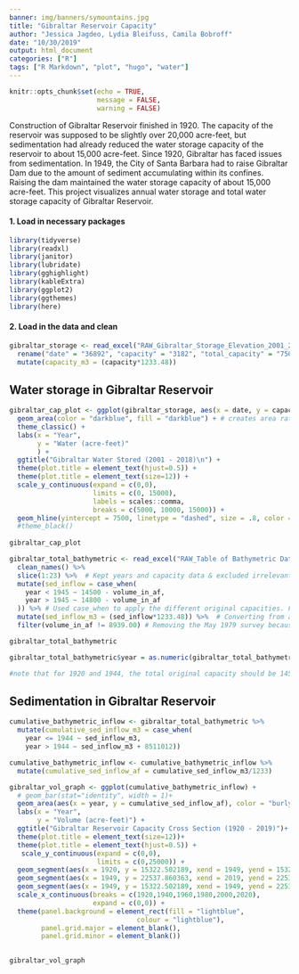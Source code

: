 ```yaml
---
banner: img/banners/symountains.jpg
title: "Gibraltar Reservoir Capacity"
author: "Jessica Jagdeo, Lydia Bleifuss, Camila Bobroff"
date: "10/30/2019"
output: html_document
categories: ["R"]
tags: ["R Markdown", "plot", "hugo", "water"]
---
```


```r
knitr::opts_chunk$set(echo = TRUE,
                      message = FALSE,
                      warning = FALSE)
```

Construction of Gibraltar Reservoir finished in 1920. The capacity of the reservoir was supposed to be slightly over 20,000 acre-feet, but sedimentation had already reduced the water storage capacity of the reservoir to about 15,000 acre-feet. Since 1920, Gibraltar has faced issues from sedimentation. In 1949, the City of Santa Barbara had to raise Gibraltar Dam due to the amount of sediment accumulating within its confines. Raising the dam maintained the water storage capacity of about 15,000 acre-feet. This project visualizes annual water storage and total water storage capacity of Gibraltar Reservoir. 

#### 1. Load in necessary packages
```r

library(tidyverse)
library(readxl)
library(janitor)
library(lubridate)
library(gghighlight)
library(kableExtra)
library(ggplot2)
library(ggthemes)
library(here)

```

#### 2. Load in the data and clean
```r

gibraltar_storage <- read_excel("RAW_Gibraltar_Storage_Elevation_2001_2019.xls") %>% 
  rename("date" = "36892", "capacity" = "3182", "total_capacity" = "7500") %>%
  mutate(capacity_m3 = (capacity*1233.48))

```

## Water storage in Gibraltar Reservoir

```r

gibraltar_cap_plot <- ggplot(gibraltar_storage, aes(x = date, y = capacity)) +
  geom_area(color = "darkblue", fill = "darkblue") + # creates area rather than bars
  theme_classic() +
  labs(x = "Year", 
       y = "Water (acre-feet)"
       ) +
  ggtitle("Gibraltar Water Stored (2001 - 2018)\n") +
  theme(plot.title = element_text(hjust=0.5)) +
  theme(plot.title = element_text(size=12)) +
  scale_y_continuous(expand = c(0,0),
                     limits = c(0, 15000),
                     labels = scales::comma, 
                     breaks = c(5000, 10000, 15000)) + 
  geom_hline(yintercept = 7500, linetype = "dashed", size = .8, color = "black")  # Total possible water capacity was 7500 acre-feet in 2001 (when the data in this frame begins) 
  #theme_black()
  
gibraltar_cap_plot

```


```r


gibraltar_total_bathymetric <- read_excel("RAW_Table of Bathymetric Data at 1400 Elevation.xlsx") %>% 
  clean_names() %>% 
  slice(1:23) %>%  # Kept years and capacity data & excluded irrelevant data 
  mutate(sed_inflow = case_when(
    year < 1945 ~ 14500 - volume_in_af,
    year > 1945 ~ 14800 - volume_in_af
  )) %>% # Used case_when to apply the different original capacities. For 1920 and 1944, the total original capacity is 14,500. For years after 1944, the total original capacity is 14,800 because the dam was raised (JJ)
  mutate(sed_inflow_m3 = (sed_inflow*1233.48)) %>%  # Converting from acre-feet to cubic meters
  filter(volume_in_af != 8939.00) # Removing the May 1979 survey because there were 2 bathymetric surveys conducted in 1979. When we plot sed in the following graph, the volumes for each survey are added together, making 1979 unusually large (JJ)

gibraltar_total_bathymetric

gibraltar_total_bathymetric$year = as.numeric(gibraltar_total_bathymetric$year)

#note that for 1920 and 1944, the total original capacity should be 14500 and not 14800 
```

## Sedimentation in Gibraltar Reservoir

```r

cumulative_bathymetric_inflow <- gibraltar_total_bathymetric %>% 
  mutate(cumulative_sed_inflow_m3 = case_when(
    year <= 1944 ~ sed_inflow_m3,
    year > 1944 ~ sed_inflow_m3 + 8511012))

cumulative_bathymetric_inflow <- cumulative_bathymetric_inflow %>% 
  mutate(cumulative_sed_inflow_af = cumulative_sed_inflow_m3/1233)

gibraltar_vol_graph <- ggplot(cumulative_bathymetric_inflow) +
  # geom_bar(stat="identity", width = 1)+
  geom_area(aes(x = year, y = cumulative_sed_inflow_af), color = "burlywood4", fill = "burlywood4", alpha = 0.6) +
  labs(x = "Year", 
       y = "Volume (acre-feet)") +
  ggtitle("Gibraltar Reservoir Capacity Cross Section (1920 - 2019)")+
  theme(plot.title = element_text(size=12))+
  theme(plot.title = element_text(hjust=0.5)) +
   scale_y_continuous(expand = c(0,0),
                      limits = c(0,25000)) +
  geom_segment(aes(x = 1920, y = 15322.502189, xend = 1949, yend = 15322.502189)) + # original design capacity of Gibraltar Reservoir was 15,374 acre feet
  geom_segment(aes(x = 1949, y = 22537.860363, xend = 2019, yend = 22537.860363)) + # After its 1948 expansion the gross capacity was increased to 22,500 acre feet
  geom_segment(aes(x = 1949, y = 15322.502189, xend = 1949, yend = 22537.860363)) +
  scale_x_continuous(breaks = c(1920,1940,1960,1980,2000,2020),
                     expand = c(0,0)) +
  theme(panel.background = element_rect(fill = "lightblue",
                                colour = "lightblue"),
        panel.grid.major = element_blank(), 
        panel.grid.minor = element_blank()) 
  

gibraltar_vol_graph

```

